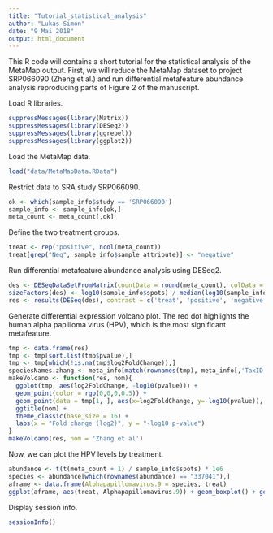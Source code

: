 ```yaml
---
title: "Tutorial_statistical_analysis"
author: "Lukas Simon"
date: "9 Mai 2018"
output: html_document
---
```


This R code will contains a short tutorial for the statistical analysis of the MetaMap output.
First, we will reduce the MetaMap dataset to project SRP066090 (Zheng et al.) and run differential metafeature abundance analysis reproducing parts of Figure 2 of the manuscript.

Load R libraries.
```r
suppressMessages(library(Matrix))
suppressMessages(library(DESeq2))
suppressMessages(library(ggrepel))
suppressMessages(library(ggplot2))
```

Load the MetaMap data.
```r
load("data/MetaMapData.RData")
```

Restrict data to SRA study SRP066090.
```r
ok <- which(sample_info$study == 'SRP066090')
sample_info <- sample_info[ok,]
meta_count <- meta_count[,ok]
```

Define the two treatment groups.
```r
treat <- rep("positive", ncol(meta_count))
treat[grep("Neg", sample_info$sample_attribute)] <- "negative"
```

Run differential metafeature abundance analysis using DESeq2.
```r
des <- DESeqDataSetFromMatrix(countData = round(meta_count), colData = data.frame(treat = treat), design = ~ treat)
sizeFactors(des) <- log10(sample_info$spots) / median(log10(sample_info$spots))
res <- results(DESeq(des), contrast = c('treat', 'positive', 'negative'))
```

Generate differential expression volcano plot. The red dot highlights the human alpha papilloma virus (HPV), which is the most significant metafeature.
```r
tmp <- data.frame(res)
tmp <- tmp[sort.list(tmp$pvalue),]
tmp <- tmp[which(!is.na(tmp$log2FoldChange)),]
speciesNames.zhang <- meta_info[match(rownames(tmp), meta_info[,'TaxID']), 'Species']
makeVolcano <- function(res, nom){
  ggplot(tmp, aes(log2FoldChange, -log10(pvalue))) +
  geom_point(color = rgb(0,0,0,0.5)) +
  geom_point(data = tmp[1, ], aes(x=log2FoldChange, y=-log10(pvalue)), color="red") +
  ggtitle(nom) +
  theme_classic(base_size = 16) +
  labs(x = "Fold change (log2)", y = "-log10 p-value")
}
makeVolcano(res, nom = 'Zhang et al')
```

Now, we can plot the HPV levels by treatment.
```r
abundance <- t(t(meta_count + 1) / sample_info$spots) * 1e6
species <- abundance[which(rownames(abundance) == "337041"),] 
aframe <- data.frame(Alphapapillomavirus.9 = species, treat)
ggplot(aframe, aes(treat, Alphapapillomavirus.9)) + geom_boxplot() + geom_jitter(width = 0.2) + theme(axis.title.x=element_blank()) + theme(axis.text.x = element_text(angle = 90, hjust = 1))
```

Display session info.
```r
sessionInfo()
```